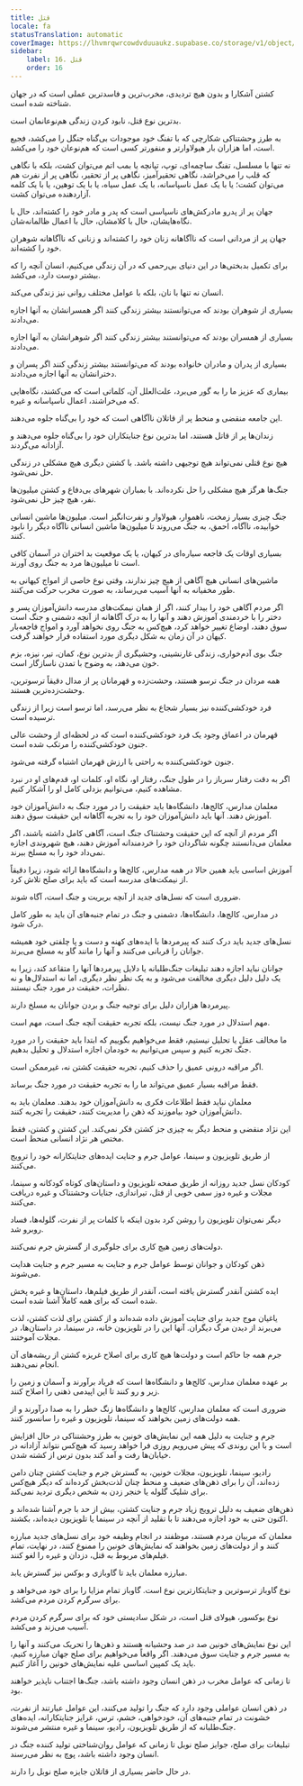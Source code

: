 ```yaml
---
title: قتل
locale: fa
statusTranslation: automatic
coverImage: https://lhvmrqwrcowdvduuaukz.supabase.co/storage/v1/object/public/strapi-uploads/small_cover-educacion-fundamental.webp-2d51a7828a2b1309555be27f7e2a61a0.webp
sidebar:
    label: 16. قتل
    order: 16
---
```

کشتن آشکارا و بدون هیچ تردیدی، مخرب‌ترین و فاسدترین عملی است که در جهان شناخته شده است.

بدترین نوع قتل، نابود کردن زندگی هم‌نوعانمان است.

به طرز وحشتناکی شکارچی که با تفنگ خود موجودات بی‌گناه جنگل را می‌کشد، فجیع است، اما هزاران بار هیولاوارتر و منفورتر کسی است که هم‌نوعان خود را می‌کشد.

نه تنها با مسلسل، تفنگ ساچمه‌ای، توپ، تپانچه یا بمب اتم می‌توان کشت، بلکه با نگاهی که قلب را می‌خراشد، نگاهی تحقیرآمیز، نگاهی پر از تحقیر، نگاهی پر از نفرت هم می‌توان کشت؛ یا با یک عمل ناسپاسانه، با یک عمل سیاه، یا با یک توهین، یا با یک کلمه آزاردهنده می‌توان کشت.

جهان پر از پدرو مادرکش‌های ناسپاسی است که پدر و مادر خود را کشته‌اند، حال با نگاه‌هایشان، حال با کلامشان، حال با اعمال ظالمانه‌شان.

جهان پر از مردانی است که ناآگاهانه زنان خود را کشته‌اند و زنانی که ناآگاهانه شوهران خود را کشته‌اند.

برای تکمیل بدبختی‌ها در این دنیای بی‌رحمی که در آن زندگی می‌کنیم، انسان آنچه را که بیشتر دوست دارد، می‌کشد.

انسان نه تنها با نان، بلکه با عوامل مختلف روانی نیز زندگی می‌کند.

بسیاری از شوهران بودند که می‌توانستند بیشتر زندگی کنند اگر همسرانشان به آنها اجازه می‌دادند.

بسیاری از همسران بودند که می‌توانستند بیشتر زندگی کنند اگر شوهرانشان به آنها اجازه می‌دادند.

بسیاری از پدران و مادران خانواده بودند که می‌توانستند بیشتر زندگی کنند اگر پسران و دخترانشان به آنها اجازه می‌دادند.

بیماری که عزیز ما را به گور می‌برد، علت‌العلل آن، کلماتی است که می‌کشند، نگاه‌هایی که می‌خراشند، اعمال ناسپاسانه و غیره.

این جامعه منقضی و منحط پر از قاتلان ناآگاهی است که خود را بی‌گناه جلوه می‌دهند.

زندان‌ها پر از قاتل هستند، اما بدترین نوع جنایتکاران خود را بی‌گناه جلوه می‌دهند و آزادانه می‌گردند.

هیچ نوع قتلی نمی‌تواند هیچ توجیهی داشته باشد. با کشتن دیگری هیچ مشکلی در زندگی حل نمی‌شود.

جنگ‌ها هرگز هیچ مشکلی را حل نکرده‌اند. با بمباران شهرهای بی‌دفاع و کشتن میلیون‌ها نفر، هیچ چیز حل نمی‌شود.

جنگ چیزی بسیار زمخت، ناهموار، هیولاوار و نفرت‌انگیز است. میلیون‌ها ماشین انسانی خوابیده، ناآگاه، احمق، به جنگ می‌روند تا میلیون‌ها ماشین انسانی ناآگاه دیگر را نابود کنند.

بسیاری اوقات یک فاجعه سیاره‌ای در کیهان، یا یک موقعیت بد اختران در آسمان کافی است تا میلیون‌ها مرد به جنگ روی آورند.

ماشین‌های انسانی هیچ آگاهی از هیچ چیز ندارند، وقتی نوع خاصی از امواج کیهانی به طور مخفیانه به آنها آسیب می‌رساند، به صورت مخرب حرکت می‌کنند.

اگر مردم آگاهی خود را بیدار کنند، اگر از همان نیمکت‌های مدرسه دانش‌آموزان پسر و دختر را با خردمندی آموزش دهند و آنها را به درک آگاهانه از آنچه دشمنی و جنگ است سوق دهند، اوضاع تغییر خواهد کرد، هیچ‌کس به جنگ روی نخواهد آورد و امواج فاجعه‌بار کیهان در آن زمان به شکل دیگری مورد استفاده قرار خواهند گرفت.

جنگ بوی آدم‌خواری، زندگی غارنشینی، وحشیگری از بدترین نوع، کمان، تیر، نیزه، بزم خون می‌دهد، به وضوح با تمدن ناسازگار است.

همه مردان در جنگ ترسو هستند، وحشت‌زده و قهرمانان پر از مدال دقیقاً ترسوترین، وحشت‌زده‌ترین هستند.

فرد خودکشی‌کننده نیز بسیار شجاع به نظر می‌رسد، اما ترسو است زیرا از زندگی ترسیده است.

قهرمان در اعماق وجود یک فرد خودکشی‌کننده است که در لحظه‌ای از وحشت عالی جنون خودکشی‌کننده را مرتکب شده است.

جنون خودکشی‌کننده به راحتی با ارزش قهرمان اشتباه گرفته می‌شود.

اگر به دقت رفتار سرباز را در طول جنگ، رفتار او، نگاه او، کلمات او، قدم‌های او در نبرد مشاهده کنیم، می‌توانیم بزدلی کامل او را آشکار کنیم.

معلمان مدارس، کالج‌ها، دانشگاه‌ها باید حقیقت را در مورد جنگ به دانش‌آموزان خود آموزش دهند. آنها باید دانش‌آموزان خود را به تجربه آگاهانه این حقیقت سوق دهند.

اگر مردم از آنچه که این حقیقت وحشتناک جنگ است، آگاهی کامل داشته باشند، اگر معلمان می‌دانستند چگونه شاگردان خود را خردمندانه آموزش دهند، هیچ شهروندی اجازه نمی‌داد خود را به مسلخ ببرند.

آموزش اساسی باید همین حالا در همه مدارس، کالج‌ها و دانشگاه‌ها ارائه شود، زیرا دقیقاً از نیمکت‌های مدرسه است که باید برای صلح تلاش کرد.

ضروری است که نسل‌های جدید از آنچه بربریت و جنگ است، آگاه شوند.

در مدارس، کالج‌ها، دانشگاه‌ها، دشمنی و جنگ در تمام جنبه‌های آن باید به طور کامل درک شود.

نسل‌های جدید باید درک کنند که پیرمردها با ایده‌های کهنه و دست و پا چلفتی خود همیشه جوانان را قربانی می‌کنند و آنها را مانند گاو به مسلخ می‌برند.

جوانان نباید اجازه دهند تبلیغات جنگ‌طلبانه یا دلایل پیرمردها آنها را متقاعد کند، زیرا به یک دلیل دلیل دیگری مخالفت می‌شود و به یک نظر نظر دیگری، اما نه استدلال‌ها و نه نظرات، حقیقت در مورد جنگ نیستند.

پیرمردها هزاران دلیل برای توجیه جنگ و بردن جوانان به مسلخ دارند.

مهم استدلال در مورد جنگ نیست، بلکه تجربه حقیقت آنچه جنگ است، مهم است.

ما مخالف عقل یا تحلیل نیستیم، فقط می‌خواهیم بگوییم که ابتدا باید حقیقت را در مورد جنگ تجربه کنیم و سپس می‌توانیم به خودمان اجازه استدلال و تحلیل بدهیم.

اگر مراقبه درونی عمیق را حذف کنیم، تجربه حقیقت کشتن نه، غیرممکن است.

فقط مراقبه بسیار عمیق می‌تواند ما را به تجربه حقیقت در مورد جنگ برساند.

معلمان نباید فقط اطلاعات فکری به دانش‌آموزان خود بدهند. معلمان باید به دانش‌آموزان خود بیاموزند که ذهن را مدیریت کنند، حقیقت را تجربه کنند.

این نژاد منقضی و منحط دیگر به چیزی جز کشتن فکر نمی‌کند. این کشتن و کشتن، فقط مختص هر نژاد انسانی منحط است.

از طریق تلویزیون و سینما، عوامل جرم و جنایت ایده‌های جنایتکارانه خود را ترویج می‌کنند.

کودکان نسل جدید روزانه از طریق صفحه تلویزیون و داستان‌های کوتاه کودکانه و سینما، مجلات و غیره دوز سمی خوبی از قتل، تیراندازی، جنایات وحشتناک و غیره دریافت می‌کنند.

دیگر نمی‌توان تلویزیون را روشن کرد بدون اینکه با کلمات پر از نفرت، گلوله‌ها، فساد روبرو شد.

دولت‌های زمین هیچ کاری برای جلوگیری از گسترش جرم نمی‌کنند.

ذهن کودکان و جوانان توسط عوامل جرم و جنایت به مسیر جرم و جنایت هدایت می‌شوند.

ایده کشتن آنقدر گسترش یافته است، آنقدر از طریق فیلم‌ها، داستان‌ها و غیره پخش شده است که برای همه کاملاً آشنا شده است.

یاغیان موج جدید برای جنایت آموزش داده شده‌اند و از کشتن برای لذت کشتن، لذت می‌برند از دیدن مرگ دیگران. آنها این را در تلویزیون خانه، در سینما، در داستان‌ها، در مجلات آموختند.

جرم همه جا حاکم است و دولت‌ها هیچ کاری برای اصلاح غریزه کشتن از ریشه‌های آن انجام نمی‌دهند.

بر عهده معلمان مدارس، کالج‌ها و دانشگاه‌ها است که فریاد برآورند و آسمان و زمین را زیر و رو کنند تا این اپیدمی ذهنی را اصلاح کنند.

ضروری است که معلمان مدارس، کالج‌ها و دانشگاه‌ها زنگ خطر را به صدا درآورند و از همه دولت‌های زمین بخواهند که سینما، تلویزیون و غیره را سانسور کنند.

جرم و جنایت به دلیل همه این نمایش‌های خونین به طرز وحشتناکی در حال افزایش است و با این روندی که پیش می‌رویم روزی فرا خواهد رسید که هیچ‌کس نتواند آزادانه در خیابان‌ها رفت و آمد کند بدون ترس از کشته شدن.

رادیو، سینما، تلویزیون، مجلات خونین، به گسترش جرم و جنایت کشتن چنان دامن زده‌اند، آن را برای ذهن‌های ضعیف و منحط چنان لذت‌بخش کرده‌اند که دیگر هیچ‌کس برای شلیک گلوله یا خنجر زدن به شخص دیگری تردید نمی‌کند.

ذهن‌های ضعیف به دلیل ترویج زیاد جرم و جنایت کشتن، بیش از حد با جرم آشنا شده‌اند و اکنون حتی به خود اجازه می‌دهند تا با تقلید از آنچه در سینما یا تلویزیون دیده‌اند، بکشند.

معلمان که مربیان مردم هستند، موظفند در انجام وظیفه خود برای نسل‌های جدید مبارزه کنند و از دولت‌های زمین بخواهند که نمایش‌های خونین را ممنوع کنند، در نهایت، تمام فیلم‌های مربوط به قتل، دزدان و غیره را لغو کنند.

مبارزه معلمان باید تا گاوبازی و بوکس نیز گسترش یابد.

نوع گاوباز ترسوترین و جنایتکارترین نوع است. گاوباز تمام مزایا را برای خود می‌خواهد و برای سرگرم کردن مردم می‌کشد.

نوع بوکسور، هیولای قتل است، در شکل سادیستی خود که برای سرگرم کردن مردم آسیب می‌زند و می‌کشد.

این نوع نمایش‌های خونین صد در صد وحشیانه هستند و ذهن‌ها را تحریک می‌کنند و آنها را به مسیر جرم و جنایت سوق می‌دهند. اگر واقعاً می‌خواهیم برای صلح جهان مبارزه کنیم، باید یک کمپین اساسی علیه نمایش‌های خونین را آغاز کنیم.

تا زمانی که عوامل مخرب در ذهن انسان وجود داشته باشد، جنگ‌ها اجتناب ناپذیر خواهند بود.

در ذهن انسان عواملی وجود دارد که جنگ را تولید می‌کنند، این عوامل عبارتند از نفرت، خشونت در تمام جنبه‌های آن، خودخواهی، خشم، ترس، غرایز جنایتکارانه، ایده‌های جنگ‌طلبانه که از طریق تلویزیون، رادیو، سینما و غیره منتشر می‌شوند.

تبلیغات برای صلح، جوایز صلح نوبل تا زمانی که عوامل روان‌شناختی تولید کننده جنگ در انسان وجود داشته باشد، پوچ به نظر می‌رسند.

در حال حاضر بسیاری از قاتلان جایزه صلح نوبل را دارند.

